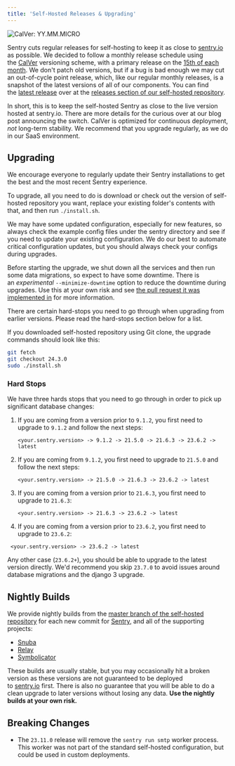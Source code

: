 ```yaml
---
title: 'Self-Hosted Releases & Upgrading'
---
```


![CalVer: YY.MM.MICRO](https://img.shields.io/badge/calver-YY.MM.MICRO-ad6caa.svg)

Sentry cuts regular releases for self-hosting to keep it as close to [sentry.io](https://sentry.io) as possible. We decided to follow a monthly release schedule using the [CalVer](https://calver.org/#scheme) versioning scheme, with a primary release on the [15th of each month](https://github.com/getsentry/self-hosted/blob/704e4c3b5b7360080f79bcfbe26583e5a95ae675/.github/workflows/release.yml#L20-L24). We don't patch old versions, but if a bug is bad enough we may cut an out-of-cycle point release, which, like our regular monthly releases, is a snapshot of the latest versions of all of our components. You can find the [latest release](https://github.com/getsentry/self-hosted/releases/latest) over at the [releases section of our self-hosted repository](https://github.com/getsentry/self-hosted/releases/).

<Alert title="Why CalVer?" level="info">
  In short, this is to keep the self-hosted Sentry as close to the live version
  hosted at <Link to="https://sentry.io">sentry.io</Link>. There are more details for the
  curious over at our <Link to="https://blog.sentry.io/2020/06/22/self-hosted-sentry-switching-to-calver">blog post announcing the switch</Link>.
</Alert>

<Alert title="Warning" level="warning">
  CalVer is optimized for continuous deployment, <em>not</em> long-term stability. We recommend that you upgrade regularly, as we do in <Link to="https://sentry.io/pricing/">our SaaS environment</Link>.
</Alert>

## Upgrading

We encourage everyone to regularly update their Sentry installations to get the best and the most recent Sentry experience.

To upgrade, all you need to do is download or check out the version of self-hosted repository you want, replace your existing folder's contents with that, and then run `./install.sh`.

<Alert title="Configuration Updates" level="info">
We may have some updated configuration, especially for new features, so always check the example config files under the <Link to="https://github.com/getsentry/self-hosted/blob/master/sentry/">sentry directory</Link> and see if you need to update your existing configuration. We do our best to automate critical configuration updates, but you should always check your configs during upgrades.
</Alert>

Before starting the upgrade, we shut down all the services and then run some data migrations, so expect to have some downtime. There is an *experimental* `--minimize-downtime` option to reduce the downtime during upgrades. Use this at your own risk and see [the pull request it was implemented in](https://github.com/getsentry/self-hosted/issues/607) for more information.

<Alert title="Warning" level="warning">
  There are certain hard-stops you need to go through when upgrading from earlier versions. Please read the <Link to="#hard-stops">hard-stops</Link> section below for a list.
</Alert>

If you downloaded self-hosted repository using Git clone, the upgrade commands should look like this:

```bash
git fetch
git checkout 24.3.0
sudo ./install.sh
```

### Hard Stops

We have three hards stops that you need to go through in order to pick up significant database changes:

1. If you are coming from a version prior to `9.1.2`, you first need to upgrade to `9.1.2` and follow the next steps:
   ```
   <your.sentry.version> -> 9.1.2 -> 21.5.0 -> 21.6.3 -> 23.6.2 -> latest
   ```
1. If you are coming from `9.1.2`, you first need to upgrade to `21.5.0` and follow the next steps:
   ```
   <your.sentry.version> -> 21.5.0 -> 21.6.3 -> 23.6.2 -> latest
   ```
1. If you are coming from a version prior to `21.6.3`, you first need to upgrade to `21.6.3`:
   ```
   <your.sentry.version> -> 21.6.3 -> 23.6.2 -> latest
   ```
1. If you are coming from a version prior to `23.6.2`, you first need to upgrade to `23.6.2`:
  ```
   <your.sentry.version> -> 23.6.2 -> latest
   ```

Any other case (`23.6.2+`), you should be able to upgrade to the latest version directly. We'd recommend you skip `23.7.0` to avoid issues around database migrations and the django 3 upgrade.

## Nightly Builds

We provide nightly builds from the [master branch of the self-hosted repository](https://github.com/getsentry/self-hosted/) for each new commit for [Sentry](https://github.com/getsentry/sentry), and all of the supporting projects:

- [Snuba](https://github.com/getsentry/snuba)
- [Relay](https://github.com/getsentry/relay)
- [Symbolicator](https://github.com/getsentry/symbolicator)

These builds are usually stable, but you may occasionally hit a broken version as these versions are not guaranteed to be deployed to [sentry.io](http://sentry.io/) first. There is also no guarantee that you will be able to do a clean upgrade to later versions without losing any data. **Use the nightly builds at your own risk.**

## Breaking Changes

- The `23.11.0` release will remove the ``sentry run smtp`` worker process. This
  worker was not part of the standard self-hosted configuration, but could be
  used in custom deployments.
